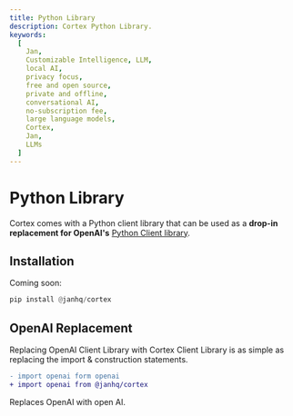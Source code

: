 ```yaml
---
title: Python Library
description: Cortex Python Library.
keywords:
  [
    Jan,
    Customizable Intelligence, LLM,
    local AI,
    privacy focus,
    free and open source,
    private and offline,
    conversational AI,
    no-subscription fee,
    large language models,
    Cortex,
    Jan,
    LLMs
  ]
---
```



# Python Library

Cortex comes with a Python client library that can be used as a **drop-in replacement for OpenAI's** [Python Client library](https://github.com/openai/openai-python).

## Installation

Coming soon: 

```python
pip install @janhq/cortex
```

## OpenAI Replacement

Replacing OpenAI Client Library with Cortex Client Library is as simple as replacing the import & construction statements.

```diff
- import openai form openai
+ import openai from @janhq/cortex
```

Replaces OpenAI with open AI.